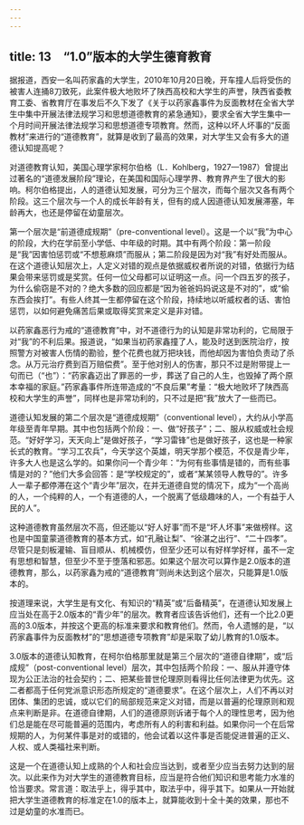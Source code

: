 ```yaml
---
---
---
```

title: 13　“1.0”版本的大学生德育教育
---




据报道，西安一名叫药家鑫的大学生，2010年10月20日晚，开车撞人后将受伤的被害人连捅8刀致死，此案件极大地败坏了陕西高校和大学生的声誉，陕西省委教育工委、省教育厅在事发后不久下发了《关于以药家鑫事件为反面教材在全省大学生中集中开展法律法规学习和思想道德教育的紧急通知》，要求全省大学生集中一个月时间开展法律法规学习和思想道德专项教育。然而，这种以坏人坏事的“反面教材”来进行的“道德教育”，就算是收到了最高的效果，对大学生又会有多大的道德认知提高呢？

对道德教育认知，美国心理学家柯尔伯格（L．Kohlberg，1927—1987）曾提出过著名的“道德发展阶段”理论，在美国和国际心理学界、教育界产生了很大的影响。柯尔伯格提出，人的道德认知发展，可分为三个层次，而每个层次又各有两个阶段。这三个层次与一个人的成长年龄有关，但有的成人因道德认知发展滞塞，年龄再大，也还是停留在幼童层次。

第一个层次是“前道德成规期”（pre-conventional level）。这是一个以“我”为中心的阶段，大约在学前至小学低、中年级的时期。其中有两个阶段：第一阶段是“我”因害怕惩罚或“不想惹麻烦”而服从；第二阶段是因为对“我”有好处而服从。在这个道德认知层次上，人定义对错的观点是依据威权者所说的对错，依据行为结果会带来惩罚或是奖赏。任何一位父母都可以证明这一点。问一个四五岁的孩子，为什么偷窃是不对的？绝大多数的回应都是“因为爸爸妈妈说这是不对的”，或“偷东西会挨打”。有些人终其一生都停留在这个阶段，持续地以听威权者的话、害怕惩罚，以如何避免痛苦后果或取得奖赏来定义是非对错。

以药家鑫恶行为戒的“道德教育”中，对不道德行为的认知是非常功利的，它局限于对“我”的不利后果。报道说，“如果当初药家鑫撞了人，能及时送到医院治疗，按照警方对被害人伤情的勘验，整个花费也就万把块钱，而他却因为害怕负责动了杀念。从万元治疗费到百万赔偿费”。至于他对别人的伤害，那只不过是附带提上一句而已（“也”）：“药家鑫迈出了罪恶的一步，葬送了自己的人生，也毁掉了两个原本幸福的家庭。”药家鑫事件所连带造成的“不良后果”考量：“极大地败坏了陕西高校和大学生的声誉”，同样也是非常功利的，只不过是把“我”放大了一些而已。

道德认知发展的第二个层次是“道德成规期”（conventional level），大约从小学高年级至青年早期。其中也包括两个阶段：一、做“好孩子”；二、服从权威或社会规范。“好好学习，天天向上”是做好孩子，“学习雷锋”也是做好孩子，这也是一种家长式的教育。“学习工农兵”，今天学这个英雄，明天学那个模范，不仅是青少年，许多大人也是这么学的。如果你问一个青少年：“为何有些事情是错的，而有些事情是对的？”他们大多会回答：是“学校规定的”，或者“某某领导人教导的”。许多人一辈子都停滞在这个“青少年”层次，在并无道德自觉的情况下，成为“一个高尚的人，一个纯粹的人，一个有道德的人，一个脱离了低级趣味的人，一个有益于人民的人”。

这种道德教育虽然层次不高，但还能以“好人好事”而不是“坏人坏事”来做榜样。这也是中国童蒙道德教育的基本方式，如“孔融让梨”、“徐湛之出行”、“二十四孝”。尽管只是刻板灌输、盲目顺从、机械模仿，但至少还可以有好样学好样，虽不一定有思想和智慧，但至少不至于堕落和邪恶。如果这个层次可以算作是2.0版本的道德教育，那么，以药家鑫为戒的“道德教育”则尚未达到这个层次，只能算是1.0版本的。

按道理来说，大学生是有文化、有知识的“精英”或“后备精英”，在道德认知发展上应当处在高于2.0版本的“青少年”的层次。教育者应该告诉他们，还有一个比2.0更高的3.0版本，并按这个更高的标准来要求和教育他们。然而，令人遗憾的是，“以药家鑫事件为反面教材”的“思想道德专项教育”却是采取了幼儿教育的1.0版本。

3.0版本的道德认知教育，在柯尔伯格那里就是第三个层次的“道德自律期”，或“后成规”（post-conventional level）层次，其中包括两个阶段：一、服从并遵守体现为公正法治的社会契约；二、把某些普世伦理原则看得比任何法律更为优先。这二者都高于任何党派意识形态所规定的“道德要求”。在这个层次上，人们不再以对团体、集团的忠诚，或以它们的局部规范来定义对错，而是以普遍的伦理原则和观点来判断是非。在道德自律期，人们的道德原则诉诸于每个人的理性思考，因为他们总是能在尽可能普遍的范围内，考虑所有人的利害和利益。如果你问一个在后常规期的人，为何某件事是对的或错的，他会试着以这件事是否能促进普遍的正义、人权、或人类福社来判断。

这是一个在道德认知上成熟的个人和社会应当达到，或者至少应当去努力达到的层次。以此来作为对大学生的道德教育目标，应当是符合他们知识和思考能力水准的恰当要求。常言道：取法乎上，得乎其中，取法乎中，得乎其下。如果从一开始就把大学生道德教育的标准定在1.0的版本上，就算能收到十全十美的效果，那也不过是幼童的水准而已。